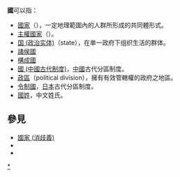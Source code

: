 '''國'''可以指：
* [[國家|國家]]（{{lang-en|country}}），一定地理範圍內的人群所形成的共同體形式。
* [[主權國家|主權國家]]（{{lang-en|sovereign state}}）。
* [[国_(政治实体)|国 (政治实体)]]（state），在单一政府下组织生活的群体。
* [[諸侯國|諸侯國]]
* [[構成國|構成國]]
* [[國_(中國古代制度)|國 (中國古代制度)]]，[[中國|中國]]古代分區制度。
* [[政區|政區]]（political division），擁有有效管轄權的政府之地區。
* [[令制國|令制國]]，[[日本|日本]]古代分區制度。
* [[國姓|國姓]]，中文姓氏。

== 參見 ==
* [[國家_(消歧義)|國家 (消歧義)]]
* {{Lookfrom|國}}
* {{Lookfrom|国}}
{{disambig|Cat=一字消歧義}}

[[Category:国家|*]]
